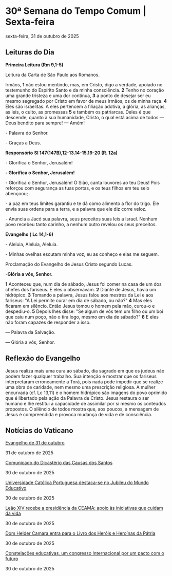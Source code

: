 
# 30ª Semana do Tempo Comum | Sexta-feira

sexta-feira, 31 de outubro de 2025

## Leituras do Dia

**Primeira Leitura (Rm 9,1-5)**

Leitura da Carta de São Paulo aos Romanos.

Irmãos, **1** não estou mentindo, mas, em Cristo, digo a verdade, apoiado no testemunho do Espírito Santo e da minha consciência. **2** Tenho no coração uma grande tristeza e uma dor contínua, **3** a ponto de desejar ser eu mesmo segregado por Cristo em favor de meus irmãos, os de minha raça. **4** Eles são israelitas. A eles pertencem a filiação adotiva, a glória, as alianças, as leis, o culto, as promessas **5** e também os patriarcas. Deles é que descende, quanto à sua humanidade, Cristo, o qual está acima de todos — Deus bendito para sempre! — Amém!

\- Palavra do Senhor.

\- Graças a Deus.

**Responsório** **Sl 147(147B),12-13.14-15.19-20 (R. 12a)**

\- Glorifica o Senhor, Jerusalém!

**\- Glorifica o Senhor, Jerusalém!**

\- Glorifica o Senhor, Jerusalém! Ó Sião, canta louvores ao teu Deus! Pois reforçou com segurança as tuas portas, e os teus filhos em teu seio abençoou; .

\- a paz em teus limites garantiu e te dá como alimento a flor do trigo. Ele envia suas ordens para a terra, e a palavra que ele diz corre veloz.

\- Anuncia a Jacó sua palavra, seus preceitos suas leis a Israel. Nenhum povo recebeu tanto carinho, a nenhum outro revelou os seus preceitos. 

**Evangelho (** **Lc 14,1-6)**

\- Aleluia, Aleluia, Aleluia.

\- Minhas ovelhas escutam minha voz, eu as conheço e elas me seguem.

Proclamação do Evangelho de Jesus Cristo segundo Lucas.

**\-Glória a vós, Senhor.**

**1** Aconteceu que, num dia de sábado, Jesus foi comer na casa de um dos chefes dos fariseus. E eles o observavam. **2** Diante de Jesus, havia um hidrópico. **3** Tomando a palavra, Jesus falou aos mestres da Lei e aos fariseus: "A Lei permite curar em dia de sábado, ou não?" **4** Mas eles ficaram em silêncio. Então Jesus tomou o homem pela mão, curou-o e despediu-o. **5** Depois lhes disse: "Se algum de vós tem um filho ou um boi que caiu num poço, não o tira logo, mesmo em dia de sábado?" **6** E eles não foram capazes de responder a isso.

 — Palavra da Salvação.

 — Glória a vós, Senhor.

## Reflexão do Evangelho

 Jesus realiza mais uma cura ao sábado, dia sagrado em que os judeus não podem fazer qualquer trabalho. Sua intenção é mostrar que os fariseus interpretaram erroneamente a Torá, pois nada pode impedir que se realize uma obra de caridade, nem mesmo uma prescrição religiosa. A mulher encurvada (cf. Lc 13,11) e o homem hidrópico são imagens do povo oprimido que é libertado pela ação da Palavra de Cristo. Jesus restaura o ser humano e lhe restitui a capacidade de assimilar por si mesmo os conteúdos propostos. O silêncio de todos mostra que, aos poucos, a mensagem de Jesus é compreendida e provoca mudança de vida e de consciência.

## Notícias do Vaticano

[Evangelho de 31 de outubro](https://www.vaticannews.va/pt/igreja/news/2025-10/evangelho-31-outubro-2025-dom-mario-spaki.html) 

31 de outubro de 2025

[Comunicado do Dicastério das Causas dos Santos](https://www.vaticannews.va/pt/vaticano/news/2025-10/dicasterio-causas-santos-condenacao-tribunale-vaticano-giampaolo.html) 

30 de outubro de 2025

[Universidade Católica Portuguesa destaca-se no Jubileu do Mundo Educativo](https://www.vaticannews.va/pt/vaticano/news/2025-10/universidade-catolica-portuguesa-jubileu-mundo-educativo.html) 

30 de outubro de 2025

[Leão XIV recebe a presidência da CEAMA: apoio às iniciativas que cuidam da vida](https://www.vaticannews.va/pt/papa/news/2025-10/leao-xiv-recebe-presidencia-ceama-buscar-caminhos.html) 

30 de outubro de 2025

[Dom Helder Camara entra para o Livro dos Heróis e Heroínas da Pátria](https://www.vaticannews.va/pt/igreja/news/2025-10/dom-helder-camara-entra-para-livro-herois-heroinas-patria-brasil.html) 

30 de outubro de 2025

[Constelações educativas, um congresso Internacional por um pacto com o futuro](https://www.vaticannews.va/pt/vaticano/news/2025-10/jubileu-mundo-educativo-congresso-internazional-costelacoes.html) 

30 de outubro de 2025